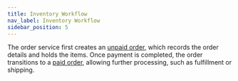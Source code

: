 ```yaml
---
title: Inventory Workflow
nav_label: Inventory Workflow
sidebar_position: 5
---
```



<InventoryWorkflow></InventoryWorkflow>

The order service first creates an [unpaid order](/guides/key-concepts/inventory/workflow/unpaidorder), which records the order details and holds the items. Once payment is completed, the order transitions to a [paid order](/guides/key-concepts/inventory/workflow/paidorder), allowing further processing, such as fulfillment or shipping.
